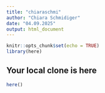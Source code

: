 ```yaml
---
title: "chiaraschmi"
author: "Chiara Schmidiger"
date: "04.09.2025"
output: html_document
---
```


```r
knitr::opts_chunk$set(echo = TRUE)
library(here)
```

## Your local clone is here

```r
here()
```
